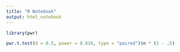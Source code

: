 ```yaml
---
title: "R Notebook"
output: html_notebook
---
```




```r
library(pwr)
```



```r
pwr.t.test(d = 0.5, power = 0.816, type = "paired")$n * (1 - .5)
```

